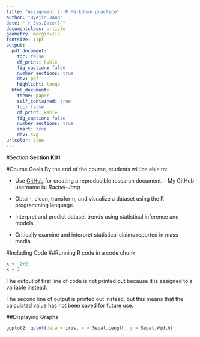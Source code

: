```yaml
---
title: "Assignment 1: R Markdown practice"
author: "Hyejin Jang"
date: "`r Sys.Date()`"
documentclass: article
geometry: margin=1in
fontsize: 11pt
output:
  pdf_document:
    toc: false
    df_print: kable
    fig_caption: false
    number_sections: true
    dev: pdf
    highlight: tango
  html_document:
    theme: paper
    self_contained: true
    toc: false
    df_print: kable
    fig_caption: false
    number_sections: true
    smart: true
    dev: svg
urlcolor: blue
---
```


<!-- Write your Markdown below this line -->
#Section
**Section K01**

#Course Goals
By the end of the course, students will be able to:

* Use [GitHub](https://github.com/) for creating a reproducible research document. 
      - My GitHub username is: *Rachel-Jang* 
      
* Obtain, clean, transform, and visualize a dataset using the R programming language. 

* Interpret and predict dataset trends using statistical inference and models. 

* Critically examine and interpret statistical claims reported in mass media. 

#Including Code
##Running R code in a code chunk
```r
x <- 2+2
x + 3
```

The output of first line of code is not printed out because it is assigned to a variable instead.

The second line of output is printed out instead, but this means that the calculated value has not been saved for future use.

##Displaying Graphs
```r
ggplot2::qplot(data = iris, x = Sepal.Length, y = Sepal.Width)
```


